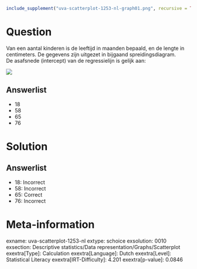 ```r
include_supplement("uva-scatterplot-1253-nl-graph01.png", recursive = TRUE)
```

Question
========

Van een aantal kinderen is de leeftijd in maanden bepaald, en de lengte
in centimeters. De gegevens zijn uitgezet in bijgaand
spreidingsdiagram.\
De asafsnede (intercept) van de regressielijn is gelijk aan:

![](uva-scatterplot-1253-nl-graph01.png)

Answerlist
----------

* 18
* 58
* 65
* 76

Solution
========

Answerlist
----------

* 18: Incorrect
* 58: Incorrect
* 65: Correct
* 76: Incorrect

Meta-information
================
exname: uva-scatterplot-1253-nl
extype: schoice
exsolution: 0010
exsection: Descriptive statistics/Data representation/Graphs/Scatterplot
exextra[Type]: Calculation
exextra[Language]: Dutch
exextra[Level]: Statistical Literacy
exextra[IRT-Difficulty]: 4.201
exextra[p-value]: 0.0846

